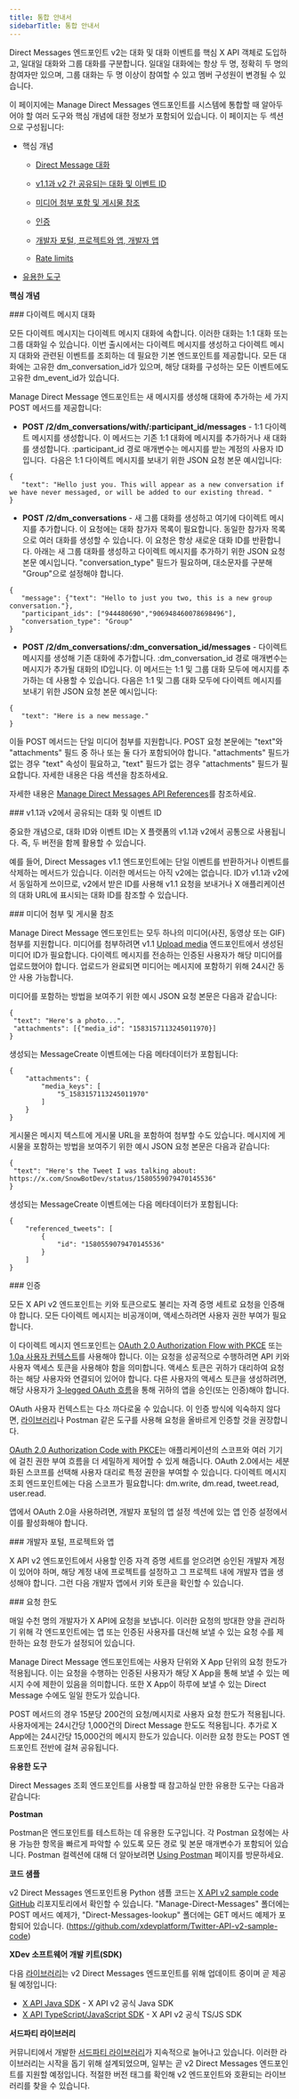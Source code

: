 ```yaml
---
title: 통합 안내서
sidebarTitle: 통합 안내서
---
```



Direct Messages 엔드포인트 v2는 대화 및 대화 이벤트를 핵심 X API 객체로 도입하고, 일대일 대화와 그룹 대화를 구분합니다. 일대일 대화에는 항상 두 명, 정확히 두 명의 참여자만 있으며, 그룹 대화는 두 명 이상이 참여할 수 있고 멤버 구성원이 변경될 수 있습니다.   

이 페이지에는 Manage Direct Messages 엔드포인트를 시스템에 통합할 때 알아두어야 할 여러 도구와 핵심 개념에 대한 정보가 포함되어 있습니다. 이 페이지는 두 섹션으로 구성됩니다:

- 핵심 개념
  - [Direct Message 대화](#direct-message-conversations)

  - [v1.1과 v2 간 공유되는 대화 및 이벤트 ID](#shared-conversation-and-event-ids)

  - [미디어 첨부 포함 및 게시물 참조](#including-media-attachments-and-referencing-tweets)

  - [인증](#authentication)

  - [개발자 포털, 프로젝트와 앱, 개발자 앱](#developer-portal-projects-and-developer-apps)

  - [Rate limits](#rate-limits)

- [유용한 도구](#helpful-tools)

**핵심 개념**

<div id="direct-message-conversations">
  ### 다이렉트 메시지 대화
</div>

모든 다이렉트 메시지는 다이렉트 메시지 대화에 속합니다. 이러한 대화는 1:1 대화 또는 그룹 대화일 수 있습니다. 이번 출시에서는 다이렉트 메시지를 생성하고 다이렉트 메시지 대화와 관련된 이벤트를 조회하는 데 필요한 기본 엔드포인트를 제공합니다. 모든 대화에는 고유한 dm\_conversation\_id가 있으며, 해당 대화를 구성하는 모든 이벤트에도 고유한 dm\_event\_id가 있습니다.  

Manage Direct Message 엔드포인트는 새 메시지를 생성해 대화에 추가하는 세 가지 POST 메서드를 제공합니다:

- **POST /2/dm\_conversations/with/:participant\_id/messages** - 1:1 다이렉트 메시지를 생성합니다. 이 메서드는 기존 1:1 대화에 메시지를 추가하거나 새 대화를 생성합니다. :participant\_id 경로 매개변수는 메시지를 받는 계정의 사용자 ID입니다. 
  다음은 1:1 다이렉트 메시지를 보내기 위한 JSON 요청 본문 예시입니다:

```
{
   "text": "Hello just you. This will appear as a new conversation if we have never messaged, or will be added to our existing thread. "
}
```

- **POST /2/dm\_conversations** - 새 그룹 대화를 생성하고 여기에 다이렉트 메시지를 추가합니다. 이 요청에는 대화 참가자 목록이 필요합니다. 동일한 참가자 목록으로 여러 대화를 생성할 수 있습니다. 이 요청은 항상 새로운 대화 ID를 반환합니다. 아래는 새 그룹 대화를 생성하고 다이렉트 메시지를 추가하기 위한 JSON 요청 본문 예시입니다. "conversation\_type" 필드가 필요하며, 대소문자를 구분해 "Group"으로 설정해야 합니다.

```
{
   "message": {"text": "Hello to just you two, this is a new group conversation."},
   "participant_ids": ["944480690","906948460078698496"],
   "conversation_type": "Group"
}
```

- **POST /2/dm\_conversations/:dm\_conversation\_id/messages** - 다이렉트 메시지를 생성해 기존 대화에 추가합니다. :dm\_conversation\_id 경로 매개변수는 메시지가 추가될 대화의 ID입니다. 이 메서드는 1:1 및 그룹 대화 모두에 메시지를 추가하는 데 사용할 수 있습니다.
  다음은 1:1 및 그룹 대화 모두에 다이렉트 메시지를 보내기 위한 JSON 요청 본문 예시입니다:

```
{
   "text": "Here is a new message."
}
```

이들 POST 메서드는 단일 미디어 첨부를 지원합니다. POST 요청 본문에는 "text"와 "attachments" 필드 중 하나 또는 둘 다가 포함되어야 합니다. "attachments" 필드가 없는 경우 "text" 속성이 필요하고, "text" 필드가 없는 경우 "attachments" 필드가 필요합니다. 자세한 내용은 다음 섹션을 참조하세요.

자세한 내용은 [Manage Direct Messages API References](/ko/x-api/direct-messages/create-a-new-dm-conversation)를 참조하세요. 

<div id="shared-conversation-and-event-ids-across-v11-and-v2">
  ### v1.1과 v2에서 공유되는 대화 및 이벤트 ID
</div>

중요한 개념으로, 대화 ID와 이벤트 ID는 X 플랫폼의 v1.1과 v2에서 공통으로 사용됩니다. 즉, 두 버전을 함께 활용할 수 있습니다.

예를 들어, Direct Messages v1.1 엔드포인트에는 단일 이벤트를 반환하거나 이벤트를 삭제하는 메서드가 있습니다. 이러한 메서드는 아직 v2에는 없습니다. ID가 v1.1과 v2에서 동일하게 쓰이므로, v2에서 받은 ID를 사용해 v1.1 요청을 보내거나 X 애플리케이션의 대화 URL에 표시되는 대화 ID를 참조할 수 있습니다.  

<div id="including-media-attachments-and-referencing-posts">
  ### 미디어 첨부 및 게시물 참조
</div>

Manage Direct Message 엔드포인트는 모두 하나의 미디어(사진, 동영상 또는 GIF) 첨부를 지원합니다. 미디어를 첨부하려면 v1.1 [Upload media](https://developer.x.com/en/docs/x-api/v1/media/upload-media/overview) 엔드포인트에서 생성된 미디어 ID가 필요합니다. 다이렉트 메시지를 전송하는 인증된 사용자가 해당 미디어를 업로드했어야 합니다. 업로드가 완료되면 미디어는 메시지에 포함하기 위해 24시간 동안 사용 가능합니다.

미디어를 포함하는 방법을 보여주기 위한 예시 JSON 요청 본문은 다음과 같습니다:

```
{
 "text": "Here's a photo...",
 "attachments": [{"media_id": "1583157113245011970}]
}
```

생성되는 MessageCreate 이벤트에는 다음 메타데이터가 포함됩니다:

```
{
    "attachments": {
        "media_keys": [
            "5_1583157113245011970"
        ]
    }
}
```

게시물은 메시지 텍스트에 게시물 URL을 포함하여 첨부할 수도 있습니다. 메시지에 게시물을 포함하는 방법을 보여주기 위한 예시 JSON 요청 본문은 다음과 같습니다:

```
{
 "text": "Here's the Tweet I was talking about: https://x.com/SnowBotDev/status/1580559079470145536"
}
```

생성되는 MessageCreate 이벤트에는 다음 메타데이터가 포함됩니다:

```
{
    "referenced_tweets": [
        {
            "id": "1580559079470145536"
        }
    ]
}
```

<div id="authentication">
  ### 인증
</div>

모든 X API v2 엔드포인트는 키와 토큰으로도 불리는 자격 증명 세트로 요청을 인증해야 합니다. 모든 다이렉트 메시지는 비공개이며, 액세스하려면 사용자 권한 부여가 필요합니다.

이 다이렉트 메시지 엔드포인트는 [OAuth 2.0 Authorization Flow with PKCE](/ko/x-api/posts/manage-tweets) 또는 [1.0a 사용자 컨텍스트](/ko/resources/fundamentals/authentication)를 사용해야 합니다. 이는 요청을 성공적으로 수행하려면 API 키와 사용자 액세스 토큰을 사용해야 함을 의미합니다. 액세스 토큰은 귀하가 대리하여 요청하는 해당 사용자와 연결되어 있어야 합니다. 다른 사용자의 액세스 토큰을 생성하려면, 해당 사용자가 [3-legged OAuth 흐름](/ko/resources/fundamentals/authentication#obtaining-access-tokens-using-3-legged-oauth-flow)을 통해 귀하의 앱을 승인(또는 인증)해야 합니다.

OAuth 사용자 컨텍스트는 다소 까다로울 수 있습니다. 이 인증 방식에 익숙하지 않다면, [라이브러리](/ko/x-api/tools-and-libraries/overview)나 Postman 같은 도구를 사용해 요청을 올바르게 인증할 것을 권장합니다.

[OAuth 2.0 Authorization Code with PKCE](ko/resources/fundamentals/authentication#oauth-2-0-authorization-code-flow-with-pkce-2)는 애플리케이션의 스코프와 여러 기기에 걸친 권한 부여 흐름을 더 세밀하게 제어할 수 있게 해줍니다. OAuth 2.0에서는 세분화된 스코프를 선택해 사용자 대리로 특정 권한을 부여할 수 있습니다. 다이렉트 메시지 조회 엔드포인트에는 다음 스코프가 필요합니다: dm.write, dm.read, tweet.read, user.read.

앱에서 OAuth 2.0을 사용하려면, 개발자 포털의 앱 설정 섹션에 있는 앱 인증 설정에서 이를 활성화해야 합니다.

<div id="developer-portal-projects-and-developer-apps">
  ### 개발자 포털, 프로젝트와 앱
</div>

X API v2 엔드포인트에서 사용할 인증 자격 증명 세트를 얻으려면 승인된 개발자 계정이 있어야 하며, 해당 계정 내에 프로젝트를 설정하고 그 프로젝트 내에 개발자 앱을 생성해야 합니다. 그런 다음 개발자 앱에서 키와 토큰을 확인할 수 있습니다. 

<div id="rate-limits">
  ### 요청 한도
</div>

매일 수천 명의 개발자가 X API에 요청을 보냅니다. 이러한 요청의 방대한 양을 관리하기 위해 각 엔드포인트에는 앱 또는 인증된 사용자를 대신해 보낼 수 있는 요청 수를 제한하는 요청 한도가 설정되어 있습니다. 

Manage Direct Message 엔드포인트에는 사용자 단위와 X App 단위의 요청 한도가 적용됩니다. 이는 요청을 수행하는 인증된 사용자가 해당 X App을 통해 보낼 수 있는 메시지 수에 제한이 있음을 의미합니다. 또한 X App이 하루에 보낼 수 있는 Direct Message 수에도 일일 한도가 있습니다. 

POST 메서드의 경우 15분당 200건의 요청/메시지로 사용자 요청 한도가 적용됩니다. 사용자에게는 24시간당 1,000건의 Direct Message 한도도 적용됩니다. 추가로 X App에는 24시간당 15,000건의 메시지 한도가 있습니다. 이러한 요청 한도는 POST 엔드포인트 전반에 걸쳐 공유됩니다. 

**유용한 도구**

Direct Messages 조회 엔드포인트를 사용할 때 참고하실 만한 유용한 도구는 다음과 같습니다: 

****Postman****

Postman은 엔드포인트를 테스트하는 데 유용한 도구입니다. 각 Postman 요청에는 사용 가능한 항목을 빠르게 파악할 수 있도록 모든 경로 및 본문 매개변수가 포함되어 있습니다. Postman 컬렉션에 대해 더 알아보려면 [Using Postman](/ko/tutorials/postman-getting-started) 페이지를 방문하세요. 

****코드 샘플****

v2 Direct Messages 엔드포인트용 Python 샘플 코드는 [X API v2 sample code GitHub](https://github.com/xdevplatform/Twitter-API-v2-sample-code) 리포지토리에서 확인할 수 있습니다. "Manage-Direct-Messages" 폴더에는 POST 메서드 예제가, "Direct-Messages-lookup" 폴더에는 GET 메서드 예제가 포함되어 있습니다. (https://github.com/xdevplatform/Twitter-API-v2-sample-code)[](https://github.com/xdevplatform/Twitter-API-v2-sample-code)

**XDev 소프트웨어 개발 키트(SDK)**

다음 [라이브러리](/ko/x-api/tools-and-libraries/overview)는 v2 Direct Messages 엔드포인트를 위해 업데이트 중이며 곧 제공될 예정입니다:

- [X API Java SDK](https://github.com/xdevplatform/twitter-api-java-sdk) - X API v2 공식 Java SDK
- [X API TypeScript/JavaScript SDK](https://github.com/xdevplatform/twitter-api-typescript-sdk) - X API v2 공식 TS/JS SDK

**서드파티 라이브러리**

커뮤니티에서 개발한 [서드파티 라이브러리](/ko/x-api/tools-and-libraries/overview#community-tools-and-libraries-for-v2)가 지속적으로 늘어나고 있습니다. 이러한 라이브러리는 시작을 돕기 위해 설계되었으며, 일부는 곧 v2 Direct Messages 엔드포인트를 지원할 예정입니다. 적절한 버전 태그를 확인해 v2 엔드포인트와 호환되는 라이브러리를 찾을 수 있습니다.